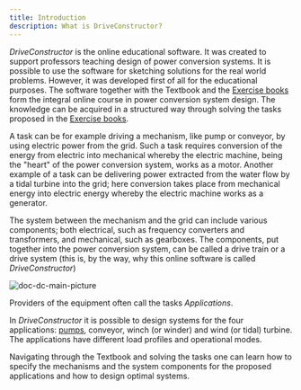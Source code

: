 ```yaml
---
title: Introduction
description: What is DriveConstructor?
---
```


_DriveConstructor_ is the online educational software. It was created to support
professors teaching design of power conversion systems. It is possible to use
the software for sketching solutions for the real world problems. However, it
was developed first of all for the educational purposes. The software together
with the Textbook and the [Exercise books](/docs/exercises) form the integral
online course in power conversion system design. The knowledge can be acquired
in a structured way through solving the tasks proposed in the
[Exercise books](/docs/exercises).

A task can be for example driving a mechanism, like pump or conveyor, by using
electric power from the grid. Such a task requires conversion of the energy from
electric into mechanical whereby the electric machine, being the "heart" of the
power conversion system, works as a motor. Another example of a task can be
delivering power extracted from the water flow by a tidal turbine into the grid;
here conversion takes place from mechanical energy into electric energy whereby
the electric machine works as a generator.

The system between the mechanism and the grid can include various components;
both electrical, such as frequency converters and transformers, and mechanical,
such as gearboxes. The components, put together into the power conversion
system, can be called a drive train or a drive system (this is, by the way, why
this online software is called _DriveConstructor_)

![doc-dc-main-picture](./images/DC_main_picture.png)

Providers of the equipment often call the tasks _Applications_.

In _DriveConstructor_ it is possible to design systems for the four
applications: [pumps](/docs/textbook/applications/pumps), conveyor, winch (or
winder) and wind (or tidal) turbine. The applications have different load
profiles and operational modes.

Navigating through the Textbook and solving the tasks one can learn how to
specify the mechanisms and the system components for the proposed applications
and how to design optimal systems.
